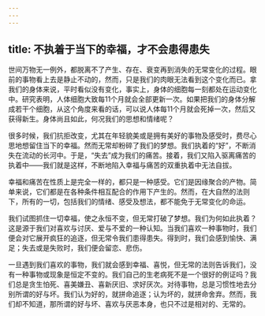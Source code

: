 ```yaml
---
---
---
```

title: 不执着于当下的幸福，才不会患得患失
---




世间万物无一例外，都脱离不了产生、存在、衰变再到消失的无常变化的过程。眼前的事物看上去是静止不动的，然而，只是我们的肉眼无法看到这个变化而已。拿我们的身体来说，平时看似没有变化，事实上，身体的细胞每一刻都处在运动变化中。研究表明，人体细胞大致每11个月就会全部更新一次。如果把我们的身体分解成若干个细胞，从这个角度来看的话，可以说人体每11个月就会死掉一次，然后又获得新生。身体尚且如此，何况我们的思想和情绪呢？

很多时候，我们抗拒改变，尤其在年轻貌美或是拥有美好的事物及感受时，费尽心思地想留住当下的幸福。然而无常却粉碎了我们的梦想。我们执着的“好”，不断消失在流动的长河中。于是，“失去”成为我们的痛苦。接着，我们又陷入驱离痛苦的执着中——我们就是这样，不断地陷入幸福与痛苦的双重执着中无法自拔。

幸福和痛苦在性质上是完全一样的，都只是一种感受。它们是因缘聚合的产物。简单来说，它们都是在各种条件相互配合的作用下产生的。然而，在大自然的法则下，所有的一切，包括我们的情绪、感受及想法，都不能免于无常变化的命运。

我们试图抓住一切幸福，使之永恒不变，但无常打破了梦想。我们为何如此执着？这是源于我们对喜欢与讨厌、爱与不爱的一种认知。当我们喜欢一种事物时，我们便会对它展开疯狂的追逐，但无常令我们患得患失。得到时，我们会感到愉快、满足；失去或是失败时，我们便会留恋、悲伤。

一旦遇到我们喜欢的事物，我们就会感到幸福、喜悦，但无常的法则告诉我们，没有一种事物或现象是恒定不变的。我们自己的生老病死不是一个很好的例证吗？我们总是贪生怕死、喜美嫌丑、喜新厌旧、求好厌次。对待事物，总是习惯性地去分别所谓的好与坏。我们认为好的，就拼命追逐；认为坏的，就拼命舍弃。然而，我们却不知道，那所谓的好与坏、喜欢与厌恶本身，也只不过是相对的、无常的。